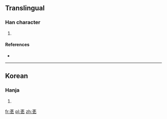 ==Translingual==

===Han character===
{{Han char|rn=5|rad=乙|as=04|sn=5|four=|canj=卜大弓 (YKN)}}

# {{defn|Han|sort=乙04}}

====References====
* {{Han ref|kx=0084.101|dkj=|dj=|hdz=|uh=340E|ud=13326|bh=|bd=}}

----

==Korean==

===Hanja===
{{ko-hanja|hangeul=글|rv=geul|mr=kŭl|y=kul}}

# {{defn|lang=ko|sort=乙04}}

[[fr:㐎]]
[[pl:㐎]]
[[zh:㐎]]